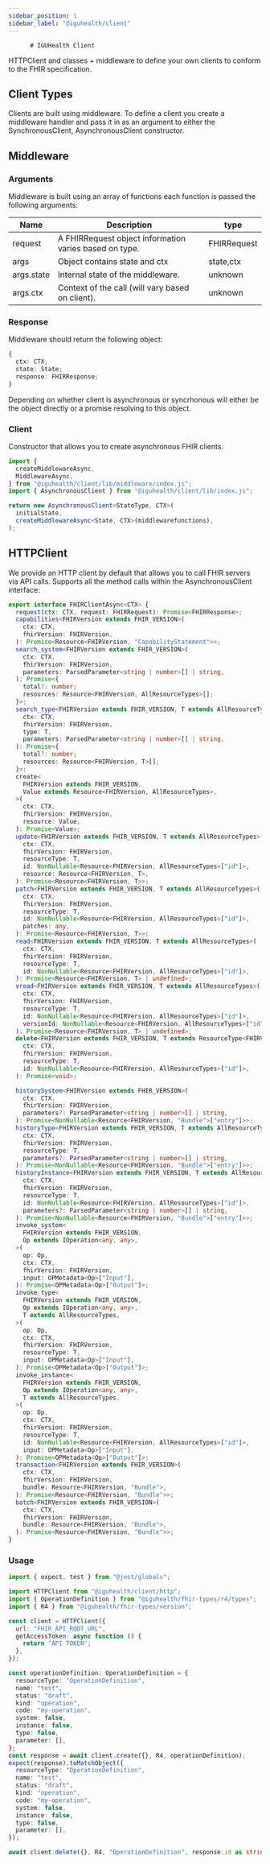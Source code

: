 ```yaml
---
sidebar_position: 1
sidebar_label: "@iguhealth/client"
---
```


          # IGUHealth Client

HTTPClient and classes + middleware to define your own clients to conform to the FHIR specification.

## Client Types

Clients are built using middleware. To define a client you create a middleware handler and pass it in as an argument to either the SynchronousClient, AsynchronousClient constructor.

## Middleware

### Arguments

Middleware is built using an array of functions each function is passed the following arguments:

| Name       | Description                                            | type        |
| ---------- | ------------------------------------------------------ | ----------- |
| request    | A FHIRRequest object information varies based on type. | FHIRRequest |
| args       | Object contains state and ctx                          | state,ctx   |
| args.state | Internal state of the middleware.                      | unknown     |
| args.ctx   | Context of the call (will vary based on client).       | unknown     |

### Response

Middleware should return the following object:

```typescript
{
  ctx: CTX;
  state: State;
  response: FHIRResponse;
}
```

Depending on whether client is asynchronous or syncrhonous will either be the object directly or a promise resolving to this object.

### Client

Constructor that allows you to create asynchronous FHIR clients.

```typescript
import {
  createMiddlewareAsync,
  MiddlewareAsync,
} from "@iguhealth/client/lib/middleware/index.js";
import { AsynchronousClient } from "@iguhealth/client/lib/index.js";

return new AsynchronousClient<StateType, CTX>(
  initialState,
  createMiddlewareAsync<State, CTX>(middlewarefunctions),
);
```

## HTTPClient

We provide an HTTP client by default that allows you to call FHIR servers via API calls.
Supports all the method calls within the AsynchronousClient interface:

```typescript
export interface FHIRClientAsync<CTX> {
  request(ctx: CTX, request: FHIRRequest): Promise<FHIRResponse>;
  capabilities<FHIRVersion extends FHIR_VERSION>(
    ctx: CTX,
    fhirVersion: FHIRVersion,
  ): Promise<Resource<FHIRVersion, "CapabilityStatement">>;
  search_system<FHIRVersion extends FHIR_VERSION>(
    ctx: CTX,
    fhirVersion: FHIRVersion,
    parameters: ParsedParameter<string | number>[] | string,
  ): Promise<{
    total?: number;
    resources: Resource<FHIRVersion, AllResourceTypes>[];
  }>;
  search_type<FHIRVersion extends FHIR_VERSION, T extends AllResourceTypes>(
    ctx: CTX,
    fhirVersion: FHIRVersion,
    type: T,
    parameters: ParsedParameter<string | number>[] | string,
  ): Promise<{
    total?: number;
    resources: Resource<FHIRVersion, T>[];
  }>;
  create<
    FHIRVersion extends FHIR_VERSION,
    Value extends Resource<FHIRVersion, AllResourceTypes>,
  >(
    ctx: CTX,
    fhirVersion: FHIRVersion,
    resource: Value,
  ): Promise<Value>;
  update<FHIRVersion extends FHIR_VERSION, T extends AllResourceTypes>(
    ctx: CTX,
    fhirVersion: FHIRVersion,
    resourceType: T,
    id: NonNullable<Resource<FHIRVersion, AllResourceTypes>["id"]>,
    resource: Resource<FHIRVersion, T>,
  ): Promise<Resource<FHIRVersion, T>>;
  patch<FHIRVersion extends FHIR_VERSION, T extends AllResourceTypes>(
    ctx: CTX,
    fhirVersion: FHIRVersion,
    resourceType: T,
    id: NonNullable<Resource<FHIRVersion, AllResourceTypes>["id"]>,
    patches: any,
  ): Promise<Resource<FHIRVersion, T>>;
  read<FHIRVersion extends FHIR_VERSION, T extends AllResourceTypes>(
    ctx: CTX,
    fhirVersion: FHIRVersion,
    resourceType: T,
    id: NonNullable<Resource<FHIRVersion, AllResourceTypes>["id"]>,
  ): Promise<Resource<FHIRVersion, T> | undefined>;
  vread<FHIRVersion extends FHIR_VERSION, T extends AllResourceTypes>(
    ctx: CTX,
    fhirVersion: FHIRVersion,
    resourceType: T,
    id: NonNullable<Resource<FHIRVersion, AllResourceTypes>["id"]>,
    versionId: NonNullable<Resource<FHIRVersion, AllResourceTypes>["id"]>,
  ): Promise<Resource<FHIRVersion, T> | undefined>;
  delete<FHIRVersion extends FHIR_VERSION, T extends ResourceType<FHIRVersion>>(
    ctx: CTX,
    fhirVersion: FHIRVersion,
    resourceType: T,
    id: NonNullable<Resource<FHIRVersion, AllResourceTypes>["id"]>,
  ): Promise<void>;

  historySystem<FHIRVersion extends FHIR_VERSION>(
    ctx: CTX,
    fhirVersion: FHIRVersion,
    parameters?: ParsedParameter<string | number>[] | string,
  ): Promise<NonNullable<Resource<FHIRVersion, "Bundle">["entry"]>>;
  historyType<FHIRVersion extends FHIR_VERSION, T extends AllResourceTypes>(
    ctx: CTX,
    fhirVersion: FHIRVersion,
    resourceType: T,
    parameters?: ParsedParameter<string | number>[] | string,
  ): Promise<NonNullable<Resource<FHIRVersion, "Bundle">["entry"]>>;
  historyInstance<FHIRVersion extends FHIR_VERSION, T extends AllResourceTypes>(
    ctx: CTX,
    fhirVersion: FHIRVersion,
    resourceType: T,
    id: NonNullable<Resource<FHIRVersion, AllResourceTypes>["id"]>,
    parameters?: ParsedParameter<string | number>[] | string,
  ): Promise<NonNullable<Resource<FHIRVersion, "Bundle">["entry"]>>;
  invoke_system<
    FHIRVersion extends FHIR_VERSION,
    Op extends IOperation<any, any>,
  >(
    op: Op,
    ctx: CTX,
    fhirVersion: FHIRVersion,
    input: OPMetadata<Op>["Input"],
  ): Promise<OPMetadata<Op>["Output"]>;
  invoke_type<
    FHIRVersion extends FHIR_VERSION,
    Op extends IOperation<any, any>,
    T extends AllResourceTypes,
  >(
    op: Op,
    ctx: CTX,
    fhirVersion: FHIRVersion,
    resourceType: T,
    input: OPMetadata<Op>["Input"],
  ): Promise<OPMetadata<Op>["Output"]>;
  invoke_instance<
    FHIRVersion extends FHIR_VERSION,
    Op extends IOperation<any, any>,
    T extends AllResourceTypes,
  >(
    op: Op,
    ctx: CTX,
    fhirVersion: FHIRVersion,
    resourceType: T,
    id: NonNullable<Resource<FHIRVersion, AllResourceTypes>["id"]>,
    input: OPMetadata<Op>["Input"],
  ): Promise<OPMetadata<Op>["Output"]>;
  transaction<FHIRVersion extends FHIR_VERSION>(
    ctx: CTX,
    fhirVersion: FHIRVersion,
    bundle: Resource<FHIRVersion, "Bundle">,
  ): Promise<Resource<FHIRVersion, "Bundle">>;
  batch<FHIRVersion extends FHIR_VERSION>(
    ctx: CTX,
    fhirVersion: FHIRVersion,
    bundle: Resource<FHIRVersion, "Bundle">,
  ): Promise<Resource<FHIRVersion, "Bundle">>;
}
```

### Usage

```typescript
import { expect, test } from "@jest/globals";

import HTTPClient from "@iguhealth/client/http";
import { OperationDefinition } from "@iguhealth/fhir-types/r4/types";
import { R4 } from "@iguhealth/fhir-types/version";

const client = HTTPClient({
  url: "FHIR_API_ROOT_URL",
  getAccessToken: async function () {
    return "API TOKEN";
  },
});

const operationDefinition: OperationDefinition = {
  resourceType: "OperationDefinition",
  name: "test",
  status: "draft",
  kind: "operation",
  code: "my-operation",
  system: false,
  instance: false,
  type: false,
  parameter: [],
};
const response = await client.create({}, R4, operationDefinition);
expect(response).toMatchObject({
  resourceType: "OperationDefinition",
  name: "test",
  status: "draft",
  kind: "operation",
  code: "my-operation",
  system: false,
  instance: false,
  type: false,
  parameter: [],
});

await client.delete({}, R4, "OperationDefinition", response.id as string);
```
